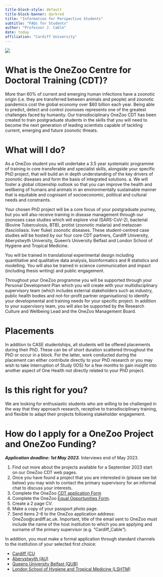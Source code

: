 ```yaml
---
title-block-style: default
title-block-banner: darkred
title: "Information for Perspective Students"
subtitle: "FAQs for Students"
author: "Professor J. Cable"
date: today
affiliation: "Cardiff University"
---
```


![](images/Funders.png)

# What is the OneZoo Centre for Doctoral Training (CDT)?

More than 60% of current and emerging human infections have a zoonotic origin (i.e. they are transferred between animals and people) and zoonotic pandemics cost the global economy over \$60 billion each year. Being able to predict, detect and control zoonoses represents one of the greatest challenges faced by humanity. Our transdisciplinary OneZoo CDT has been created to train postgraduate students in the skills that you will need to become the next generation of leading scientists capable of tackling current, emerging and future zoonotic threats.

# What will I do?

As a OneZoo student you will undertake a 3.5 year systematic programme of training in core transferable and specialist skills, alongside your specific PhD project, that will build an in depth understanding of the key drivers of zoonotic diseases and form the basis of integrated solutions. a. We will foster a global citizenship outlook so that you can improve the health and wellbeing of humans and animals in an environmentally sustainable manner that is equitable and cognisant of socioeconomic, political and cultural needs and constraints.

Your chosen PhD project will be a core focus of your postgraduate journey, but you will also receive training in disease management through our zoonoses case studies which will explore viral (SARS-CoV-2), bacterial (Bovine Tuberculosis, BTB), protist (zoonotic malaria) and metazoan (fascioliasis. liver fluke) zoonotic diseases. These student-centred case studies will be hosted by our four core CDT partners, Cardiff University, Aberystwyth University, Queen's University Belfast and London School of Hygiene and Tropical Medicine.

You will be trained in translational experimental design including quantitative and qualitative data analysis, bioinformatics and R statistics and modelling. You will also be trained in science communication and impact (including thesis writing) and public engagement.

Throughout your OneZoo programme you will be supported through your Personal Development Plan which you will create with your multidisciplinary supervisory team (which includes external stakeholders such as industry, public health bodies and not-for-profit partner organisations) to identify your developmental and training needs for your specific project. In addition to your supervisory team, you will also be supported by the Research Culture and Wellbeing Lead and the OneZoo Management Board.

# Placements

In addition to CASE studentships, all students will be offered placements during their PhD. These can be of short duration scattered throughout the PhD or occur in a block. For the latter, work conducted during the placement can either contribute directly to your PhD research or you may wish to take Interruption of Study (IOS) for a few months to gain insight into another aspect of One Health not directly related to your PhD project.

# Is this right for you?

We are looking for enthusiastic students who are willing to be challenged in the way that they approach research, receptive to transdisciplinary training, and flexible to adapt their projects following stakeholder engagement.

# How do I apply for a OneZoo Project and OneZoo Funding?

***Application deadline: 1st May 2023.*** Interviews end of May 2023.

1.  Find out more about the projects available for a September 2023 start on our OneZoo CDT web pages.
2.  Once you have found a project that you are interested in (please see list below) you may wish to contact the primary supervisory for an informal chat to discuss your interests.
3.  Complete the OneZoo [CDT application Form](www/2023-24_OneZoo_CDT_Studentship_Application_Form10March23FINAL.docx)
4.  Complete the OneZoo [Equal Opportunities Form](www/2023-24_OneZoo_equal_opportunities_Form_10March23FINAL.docx).
5.  Create a 2 page CV.
6.  Make a copy of your passport photo page.
7.  Send items 2-6 to the OneZoo application address: OneZoo\@cardiff.ac.uk. Important, title of the email sent to OneZoo must include the name of the host institution to which you are applying and surname of the primary supervisor (e.g. "Cardiff_Cable").

In addition, you must make a formal application through standard channels to the institution of your selected first choice:

-   [Cardiff (CU](https://www.cardiff.ac.uk/study/postgraduate/research/programmes/programme/biosciences-phd-mphil-md)
-   [Aberystwyth (AU)](https://www.aber.ac.uk/en/study-with-us/pg-studies/apply/)
-   [Queens University Belfast (QUB)](https://dap.qub.ac.uk/portal/user/u_login.php)
-   [London School of Hygiene and Tropical Medicine (LSHTM)](https://apply.lshtm.ac.uk/login)
